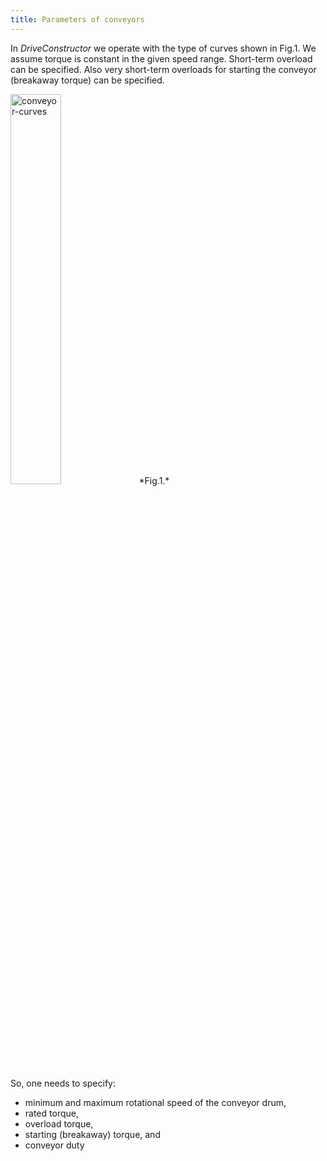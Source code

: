 ```yaml
---
title: Parameters of conveyors
---
```


In *DriveConstructor* we operate with the type of curves shown in Fig.1. We assume torque is constant in the given speed range. Short-term overload can be specified. Also very short-term overloads for starting the conveyor (breakaway torque) can be specified.


<img src={concurImage.src} alt="conveyor-curves" width="40%" height="40%" />
*Fig.1.*

So, one needs to specify:

   - minimum and maximum rotational speed of the conveyor drum,
   - rated torque,
   - overload torque,
   - starting (breakaway) torque, and
   - conveyor duty
